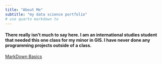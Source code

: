 ```yaml
---
title: "About Me"
subtitle: "my data science portfolio"
# use quarto markdown to 
---
```


#### There really isn't much to say here. I am an international studies student that needed this one class for my minor in GIS. I have never done any programming projects outside of a class.

[MarkDown Basics](https://quarto.org/docs/authoring/markdown-basics.html#links-images)
